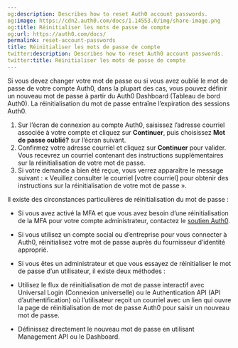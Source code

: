 ```yaml
---
og:description: Describes how to reset Auth0 account passwords.
og:image: https://cdn2.auth0.com/docs/1.14553.0/img/share-image.png
og:title: Réinitialiser les mots de passe de compte
og:url: https://auth0.com/docs/
permalink: reset-account-passwords
title: Réinitialiser les mots de passe de compte
twitter:description: Describes how to reset Auth0 account passwords.
twitter:title: Réinitialiser les mots de passe de compte
---
```


Si vous devez changer votre mot de passe ou si vous avez oublié le mot de passe de votre compte Auth0, dans la plupart des cas, vous pouvez définir un nouveau mot de passe à partir du Auth0 Dashboard (Tableau de bord Auth0). La réinitialisation du mot de passe entraîne l’expiration des sessions Auth0.

1. Sur l’écran de connexion au compte Auth0, saisissez l’adresse courriel associée à votre compte et cliquez sur **Continuer**, puis choisissez **Mot de passe oublié?** sur l’écran suivant.
2. Confirmez votre adresse courriel et cliquez sur **Continuer** pour valider. Vous recevrez un courriel contenant des instructions supplémentaires sur la réinitialisation de votre mot de passe.
3. Si votre demande a bien été reçue, vous verrez apparaître le message suivant : « Veuillez consulter le courriel [votre courriel] pour obtenir des instructions sur la réinitialisation de votre mot de passe ».

Il existe des circonstances particulières de réinitialisation du mot de passe :

* Si vous avez activé la MFA et que vous avez besoin d’une réinitialisation de la MFA pour votre compte administrateur, contactez le [soutien Auth0](%24%7Benv.DOMAIN_URL_SUPPORT%7D).
* Si vous utilisez un compte social ou d’entreprise pour vous connecter à Auth0, réinitialisez votre mot de passe auprès du fournisseur d’identité approprié.
* Si vous êtes un administrateur et que vous essayez de réinitialiser le mot de passe d’un utilisateur, il existe deux méthodes :

* Utilisez le flux de réinitialisation de mot de passe interactif avec Universal Login (Connexion universelle) ou le Authentication API (API d’authentification) où l’utilisateur reçoit un courriel avec un lien qui ouvre la page de réinitialisation de mot de passe Auth0 pour saisir un nouveau mot de passe.
* Définissez directement le nouveau mot de passe en utilisant Management API ou le Dashboard.